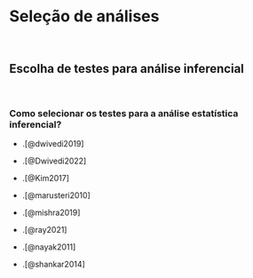 # **Seleção de análises** {#selecao-analise}

<br>

## Escolha de testes para análise inferencial {#escolha-analise-inferencial}

<br>

### Como selecionar os testes para a análise estatística inferencial?

-   .[@dwivedi2019]

-   .[@Dwivedi2022]

-   .[@Kim2017]

-   .[@marusteri2010]

-   .[@mishra2019]

-   .[@ray2021]

-   .[@nayak2011]

-   .[@shankar2014]

<br>
